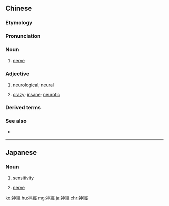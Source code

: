 {{also|神経|神经}}
==Chinese==
{{zh-forms|s=神经}}

===Etymology===
{{rfe|zh}}

===Pronunciation===
{{zh-pron
|m=shénjīng,tl=y
|m_note=Toneless: adjectival sense.
|c=san4 ging1
|h=pfs=sṳ̀n-kîn
|mn=sîn-keng
|w=3zen jin
|ma=Zh-shénjing.ogg
|cat=n,a
}}

===Noun===
{{zh-noun}}

# {{lb|zh|anatomy}} [[nerve]] {{gloss|bundle of neurons}}

===Adjective===
{{zh-adj}}

# {{lb|zh|attributive}} [[neurological]]; [[neural]]
# {{lb|zh|informal}} [[crazy]]; [[insane]]; [[neurotic]]

===Derived terms===
{{zh-der|面神經|腦神經|神經病|神經衝動|神經衰弱|神經細胞|神經學|神經戰|視神經|神經痛|神經系統|三叉神經|中樞神經|交感神經|坐骨神經|末梢神經|發神經|知覺神經|神經中樞|神經兮兮|神經原|神經末梢|神經組織|神經纖維|神經質|神經過敏|神經錯亂|聯絡神經元|聽神經|脊神經|腦神經衰弱|腰椎神經|自主神經系統|舌下神經|舌咽神經|迷走神經|運動神經|顏面神經|類神經網路}}

===See also===
* {{zh-l|精神}}

{{zh-cat|Elementary|Neurology}}

----

==Japanese==
{{ja-kanjitab|しん|けい|yomi=o}}

===Noun===
{{ja-noun|しんけい|shin=神経}}

# [[sensitivity]]
# {{lb|ja|anatomy}} [[nerve]]

[[ko:神經]]
[[hu:神經]]
[[mg:神經]]
[[ja:神經]]
[[chr:神經]]